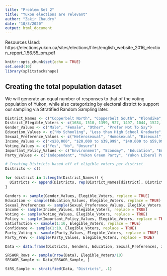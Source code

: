 ---
title: "Problem Set 2"
title: "Yukon elections are relevant"
author: "Zakir Chaudry"
date: "10/3/2020"
output: html_document
---
Resources Used: https://electionsyukon.ca/sites/elections/files/english_website_2016_election_report_1.56.55_pm.pdf

```{r setup, include=FALSE}
knitr::opts_chunk$set(echo = TRUE)
set.seed(10)
library(splitstackshape)
```

## Creating the total population dataset
We will generate an equal number of responses to that of the voting population of Yukon, while also categorizing by electoral district to support our sampling via Stratified Random Sampling later.
```{r Creating Potential Values}
District_Names <- c("Copperbelt North", "Copperbelt South", "Klondike", "Kluane", "Lake Laberge", "Mayo-Tatchun", "Mount Lorne-Southern Lakes", "Mountainview", "Pelly-Nisutlin", "Porter Creek Centre", "Porter Creek North", "Porter Creek South", "Riverdale North", "Riverdale South", "Takhini-Kopper King", "Vuntut Gwitchin", "Watson Lake", "Whitehorse Centre", "Whitehorse West")
District_Elegible_Voters <- c(1684, 1510, 1399, 927, 1497, 1044, 1522, 1537, 836, 1379, 1546, 890, 1413, 1471, 1904, 175, 936, 1640, 1368)
Gender_Values <- c("Male", "Female", "Other", "Prefer Not To Say")
Education_Values <- c("No Schooling", "Less than High School Graduate", "High School Graduate or Equivalent", "Some Post-Secondary", "Post-Secondary Degree", "Masters/PhD or equivalent", "Prefer Not to Say")
Sexual_Preference_Values <- c("Heterosexual", "Homosexual", "Bisexual", "Other", "Prefer Not to Say")
Income_Values <- c("<$20,000", "$20,000 to $39,999", "$40,000 to $59,999", "$60,000 to $79,999", "$80,000 to $100,000", ">$100,000")
Voting_Values <- c("Yes", "No", "Unsure")
Important_Policy_Values <- c("Environment", "Economy", "Education", "Employment", "Other")
Party_Values <- c("Independent", "Yukon Green Party", "Yukon Liberal Party", "Yukon New Democratic Party", "Yukon Party")
```

```{r Create The Total Population}
# Creating Districts based off of eligible voters per district
Districts <- c()

for (district in 1:length(District_Names)) {
  Districts <- append(Districts, rep(District_Names[district], District_Elegible_Voters[district]))
}

Genders <- sample(Gender_Values, Elegible_Voters, replace = TRUE)
Education <- sample(Education_Values, Elegible_Voters, replace = TRUE)
Sexual_Preferences <- sample(Sexual_Preference_Values, Elegible_Voters, replace = TRUE)
Income <- sample(Income_Values, Elegible_Voters, replace = TRUE)
Voting <- sample(Voting_Values, Elegible_Voters, replace = TRUE)
Policy <- sample(Important_Policy_Values, Elegible_Voters, replace = TRUE)
Satisfaction <- sample(1:10, Elegible_Voters, replace = TRUE)
Confidence <- sample(1:10, Elegible_Voters, replace = TRUE)
Party_Voting <- sample(Party_Values, Elegible_Voters, replace = TRUE)
Party_Prev <- sample(Party_Values, Elegible_Voters, replace = TRUE)

Data <- data.frame(Districts, Genders, Education, Sexual_Preferences, Income, Voting, Policy, Satisfaction, Confidence, Party_Voting, Party_Prev)

```

```{r Sampling via SRSWOR}
SRSWOR_Rows <- sample(nrow(Data), Elegible_Voters/10)
SRSWOR_Sample <- Data[SRSWOR_Sample, ]
```

```{r Sampling via StRS}
StRS_Sample <- stratified(Data, "Districts", .1)
```

